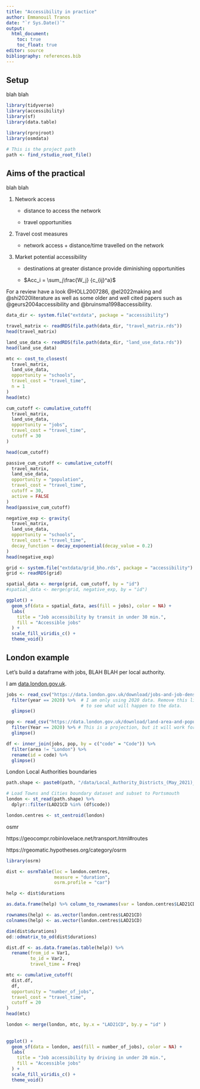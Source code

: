 ```yaml
---
title: "Accessibility in practice"
author: Emmanouil Tranos
date: "`r Sys.Date()`"
output:
  html_document:
    toc: true
    toc_float: true
editor: source
bibliography: references.bib
---
```


## Setup

blah blah

```r
library(tidyverse)
library(accessibility)
library(sf)
library(data.table)

library(rprojroot)
library(osmdata)

# This is the project path
path <- find_rstudio_root_file()
```

## Aims of the practical

blah blah

1.  Network access

    -   distance to access the network

    -   travel opportunities

2.  Travel cost measures

    -   network access + distance/time travelled on the network

3.  Market potential accessibility

    -   destinations at greater distance provide diminishing opportunities

    -   $Acc_i = \sum_j\frac{W_j} {c_{ij}^a}$

For a review have a look @HOLL2007286, @el2022making and @shi2020literature
as well as some older and well cited papers such as @geurs2004accessibility and 
@bruinsma1998accessibility.


```r
data_dir <- system.file("extdata", package = "accessibility")

travel_matrix <- readRDS(file.path(data_dir, "travel_matrix.rds"))
head(travel_matrix)
```

```r
land_use_data <- readRDS(file.path(data_dir, "land_use_data.rds"))
head(land_use_data)
```

```r
mtc <- cost_to_closest(
  travel_matrix,
  land_use_data,
  opportunity = "schools",
  travel_cost = "travel_time",
  n = 1
)
head(mtc)
```

```r
cum_cutoff <- cumulative_cutoff(
  travel_matrix,
  land_use_data,
  opportunity = "jobs",
  travel_cost = "travel_time",
  cutoff = 30
)

head(cum_cutoff)
```

```r
passive_cum_cutoff <- cumulative_cutoff(
  travel_matrix,
  land_use_data,
  opportunity = "population",
  travel_cost = "travel_time",
  cutoff = 30,
  active = FALSE
)
head(passive_cum_cutoff)
```

```r
negative_exp <- gravity(
  travel_matrix,
  land_use_data,
  opportunity = "schools",
  travel_cost = "travel_time",
  decay_function = decay_exponential(decay_value = 0.2)
)
head(negative_exp)
```

```r
grid <- system.file("extdata/grid_bho.rds", package = "accessibility")
grid <- readRDS(grid)

spatial_data <- merge(grid, cum_cutoff, by = "id")
#spatial_data <- merge(grid, negative_exp, by = "id")

ggplot() +
  geom_sf(data = spatial_data, aes(fill = jobs), color = NA) +
  labs(
    title = "Job accessibility by transit in under 30 min.",
    fill = "Accessible jobs"
  ) +
  scale_fill_viridis_c() +
  theme_void()
```

## London example

Let's build a dataframe with jobs, BLAH BLAH per local authority.

I am [data.london.gov.uk](https://data.london.gov.uk/dataset/jobs-and-job-density-borough).

```r
jobs <- read_csv("https://data.london.gov.uk/download/jobs-and-job-density-borough/79e85749-e38d-4bb6-8327-c60c6be27222/Jobs_and_Job_Density.csv") %>% 
  filter(year == 2020) %>%  # I am only using 2020 data. Remove this line 
                            # to see what will happen to the data.
  glimpse()

pop <- read_csv("https://data.london.gov.uk/download/land-area-and-population-density-ward-and-borough/77e9257d-ad9d-47aa-aeed-59a00741f301/housing-density-borough.csv") %>% 
  filter(Year == 2020) %>% # This is a projection, but it will work for now
  glimpse()

df <- inner_join(jobs, pop, by = c("code" = "Code")) %>% 
  filter(area != "London") %>% 
  rename(id = code) %>% 
  glimpse()
```
London Local Authorities boundaries

```r
path.shape <- paste0(path, "/data/Local_Authority_Districts_(May_2021)_UK_BFE.geojson")

# Load Towns and Cities boundary dataset and subset to Portsmouth
london <- st_read(path.shape) %>%
  dplyr::filter(LAD21CD %in% (df$code))

london.centres <- st_centroid(london)
```
osmr

https://geocompr.robinlovelace.net/transport.html#routes

https://rgeomatic.hypotheses.org/category/osrm



```r
library(osrm)

dist <- osrmTable(loc = london.centres, 
                  measure = "duration",
                  osrm.profile = "car")

help <- dist$durations 

as.data.frame(help) %>% column_to_rownames(var = london.centres$LAD21CD)

rownames(help) <- as.vector(london.centres$LAD21CD)
colnames(help) <- as.vector(london.centres$LAD21CD)

dim(dist$durations)
od::odmatrix_to_od(dist$durations)

dist.df <- as.data.frame(as.table(help)) %>% 
  rename(from_id = Var1,
         to_id = Var2,
         travel_time = Freq)
```

```r
mtc <- cumulative_cutoff(
  dist.df,
  df,
  opportunity = "number_of_jobs",
  travel_cost = "travel_time",
  cutoff = 20
)
head(mtc)
```

```r

london <- merge(london, mtc, by.x = "LAD21CD", by.y = "id" )
  
  
ggplot() +
  geom_sf(data = london, aes(fill = number_of_jobs), color = NA) +
  labs(
    title = "Job accessibility by driving in under 20 min.",
    fill = "Accessible jobs"
  ) +
  scale_fill_viridis_c() +
  theme_void()
```



